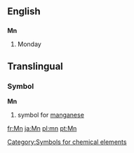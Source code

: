==English==
==={{abbreviation}}===
'''Mn'''

#Monday


==Translingual==
===Symbol===
'''Mn'''
#{{chemistry}} symbol for [[manganese]]
[[Category:Symbols for chemical elements]]

[[fr:Mn]]
[[ja:Mn]]
[[pl:mn]]
[[pt:Mn]]